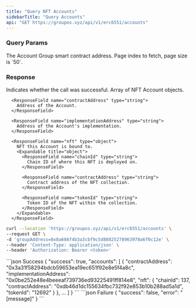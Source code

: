 ```yaml
---
title: "Query NFT Accounts"
sidebarTitle: "Query Accounts"
api: "GET https://groupos.xyz/api/v1/erc6551/accounts"
---
```


### Query Params

<ParamField query="groupAddress" type="string" required>
  The Account Group smart contract address.
</ParamField>

<ParamField query="page" type="number" optional>
  Page index to fetch, page size is `50`.
</ParamField>

### Response

<ResponseField name="success" type="boolean">
  Indicates whether the call was successful.
</ResponseField>

<ResponseField name="accounts" type="object[]">
  Array of NFT Account objects.

  <Expandable title="object">

      <ResponseField name="contractAddress" type="string">
        Address of the Account.
      </ResponseField>

      <ResponseField name="implementationAddress" type="string">
        Address of the Account's implementation.
      </ResponseField>

      <ResponseField name="nft" type="object">
        NFT this Account is bound to.
        <Expandable title="object">
          <ResponseField name="chainId" type="string">
            Chain ID of where this NFT is deployed on.
          </ResponseField>

          <ResponseField name="contractAddress" type="string">
            Contract address of the NFT collection.
          </ResponseField>

          <ResponseField name="tokenId" type="string">
            Token ID of the NFT within the collection.
          </ResponseField>
        </Expandable>
      </ResponseField>

  </Expandable>

</ResponseField>

<RequestExample>

```bash Example Request
curl --location 'https://groupos.xyz/api/v1/erc6551/accounts' \
--request GET \
-d 'groupAddress=0x8a686f4b3a3cbf9c5d88825278963978a6f0c12e' \
--header 'Content-Type: application/json' \
--header 'Authorization: Bearer <token>'
```

</RequestExample>

<ResponseExample>
  ```json Success
  {
    "success": true,
    "accounts": [
        {
            "contractAddress": "0x3a31f58294bdcb59653ea19ec651f92e8e5f4a8c",
            "implementationAddress": "0x0be252e48e4beeeaf739736ed93225491ff814e8",
            "nft": {
                "chainId": 137,
                "contractAddress": "0xdb46d1dc155634fbc732f92e853b10b288ad5a1d",
                "tokenId": "12692"
            }
        },
        ...
    ]
}
  ```
  ```json Failure
  {
    "success": false,
    "error": "[message]"
  }
  ```
</ResponseExample>
